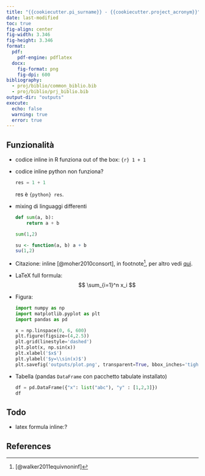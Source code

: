 ```yaml
---
title: "{{cookiecutter.pi_surname}} - {{cookiecutter.project_acronym}}"
date: last-modified
toc: true
fig-align: center
fig-width: 3.346
fig-height: 3.346 
format: 
  pdf:
    pdf-engine: pdflatex
  docx:
    fig-format: png
    fig-dpi: 600
bibliography: 
  - proj/biblio/common_biblio.bib
  - proj/biblio/prj_biblio.bib
output-dir: "outputs"
execute:
  echo: false
  warning: true
  error: true
---
```


## Funzionalità

- codice inline in R funziona out of the box: `{r} 1 + 1` 

- codice inline python non funziona?
  ```python
  res = 1 + 1
  ```
  res è `{python} res`.

- mixing di linguaggi differenti
  ```python

  def sum(a, b):
      return a + b
    
  sum(1,2)
  ```

  ```r
  su <- function(a, b) a + b
  su(1,2)
  ```

- Citazione: inline [@moher2010consort], in footnote[^fn1], per altro
  vedi
  [qui](https://medium.com/@chriskrycho/academic-markdown-and-citations-fe562ff443df).

- LaTeX full formula: $$ \sum_{i=1}^n x_i $$

- Figura: 
  
  ```python
  import numpy as np
  import matplotlib.pyplot as plt
  import pandas as pd
  
  x = np.linspace(0, 6, 600)
  plt.figure(figsize=(4,2.5))
  plt.grid(linestyle='dashed')
  plt.plot(x, np.sin(x))
  plt.xlabel('$x$')
  plt.ylabel('$y=\\sin(x)$')
  plt.savefig('outputs/plot.png', transparent=True, bbox_inches='tight')
  ```
	
- Tabella (pandas `DataFrame` con pacchetto tabulate installato)
  ```python
  df = pd.DataFrame({"x": list("abc"), "y" : [1,2,3]})
  df
  ```


## Todo

- latex formula inline:?




## References


<!-- footnotes -->

[^fn1]: [@walker2011equivnoninf]
